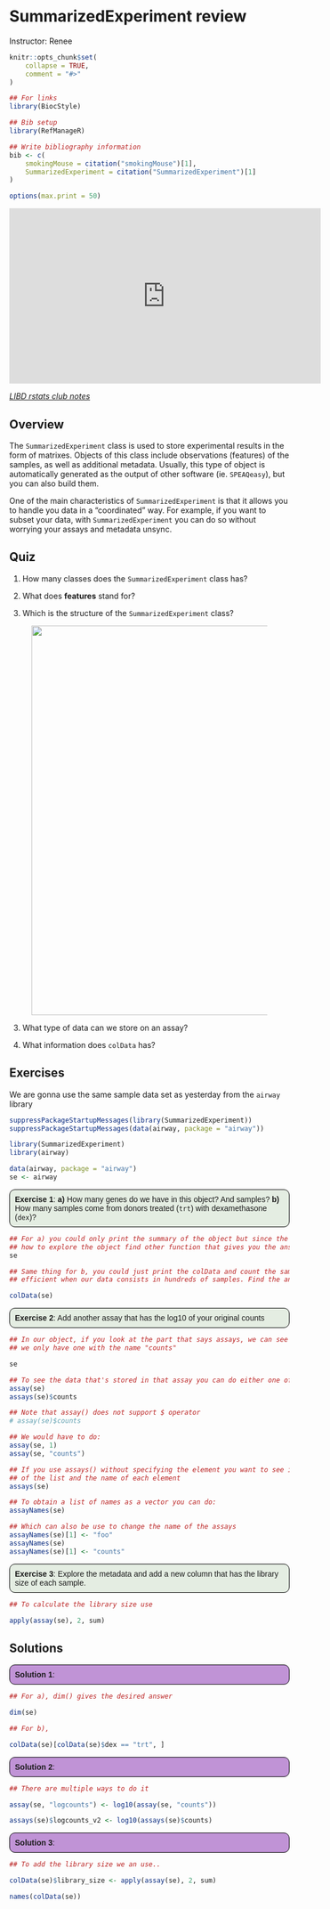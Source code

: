 # SummarizedExperiment review

Instructor: Renee

```r
knitr::opts_chunk$set(
    collapse = TRUE,
    comment = "#>"
)
```


```r
## For links
library(BiocStyle)

## Bib setup
library(RefManageR)

## Write bibliography information
bib <- c(
    smokingMouse = citation("smokingMouse")[1],
    SummarizedExperiment = citation("SummarizedExperiment")[1]
)

options(max.print = 50)
```

<iframe width="560" height="315" src="https://www.youtube.com/embed/lqxtgpD-heM" frameborder="0" allow="accelerometer; autoplay; clipboard-write; encrypted-media; gyroscope; picture-in-picture" allowfullscreen></iframe>

[_LIBD rstats club notes_](https://docs.google.com/document/d/1umDODmdQldf5w2lNDoFe-unmezHPonpCiKD270VwkrQ/edit?usp=sharing)

## Overview
The `SummarizedExperiment` class is used to store experimental results in the form of matrixes. Objects of this class include observations (features) of the samples, as well as additional metadata. Usually, this type of object is automatically generated as the output of other software (ie. `SPEAQeasy`), but you can also build them. 

One of the main characteristics of `SummarizedExperiment` is that it allows you to handle you data in a "coordinated" way. For example, if you want to subset your data, with `SummarizedExperiment` you can do so without worrying your assays and metadata unsync.


## Quiz

1. How many classes does the `SummarizedExperiment` class has? 

2. What does **features** stand for? 

3. Which is the structure of the `SummarizedExperiment` class? 

<figure>
    <img src="Figures/se_structure.png" width="700px" align=center />
</figure>


3. What type of data can we store on an assay?

4. What information does `colData` has? 


## Exercises

We are gonna use the same sample data set as yesterday from the `airway` library

```r
suppressPackageStartupMessages(library(SummarizedExperiment))
suppressPackageStartupMessages(data(airway, package = "airway"))
```

```r
library(SummarizedExperiment)
library(airway)

data(airway, package = "airway")
se <- airway
```

<style>
p.exercise  {
background-color: #E4EDE2;
padding: 9px;
border: 1px solid black;
border-radius: 10px;
font-family: sans-serif;
}

</style>

<p class="exercise">
**Exercise 1**:
**a)** How many genes do we have in this object? And samples?
**b)** How many samples come from donors treated (`trt`) with dexamethasone (`dex`)? 
</p>


```r
## For a) you could only print the summary of the object but since the idea is to understand
## how to explore the object find other function that gives you the answer.
se

## Same thing for b, you could just print the colData and count the samples, but this is not
## efficient when our data consists in hundreds of samples. Find the answer using other tools.

colData(se)
```

<p class="exercise">
**Exercise 2**:
Add another assay that has the log10 of your original counts
</p>

```r
## In our object, if you look at the part that says assays, we can see that at the moment
## we only have one with the name "counts"

se

## To see the data that's stored in that assay you can do either one of the next commands
assay(se)
assays(se)$counts

## Note that assay() does not support $ operator
# assay(se)$counts

## We would have to do:
assay(se, 1)
assay(se, "counts")

## If you use assays() without specifying the element you want to see it shows you the length
## of the list and the name of each element
assays(se)

## To obtain a list of names as a vector you can do:
assayNames(se)

## Which can also be use to change the name of the assays
assayNames(se)[1] <- "foo"
assayNames(se)
assayNames(se)[1] <- "counts"
```


<p class="exercise">
**Exercise 3**:
Explore the metadata and add a new column that has the library size of each sample. 
</p>

```r
## To calculate the library size use

apply(assay(se), 2, sum)
```


## Solutions

<style>
p.solution  {
background-color: #C093D6;
padding: 9px;
border: 1px solid black;
border-radius: 10px;
font-family: sans-serif;
}
</style>


<p class="solution">
**Solution 1**:
</p>

```r
## For a), dim() gives the desired answer

dim(se)

## For b), 

colData(se)[colData(se)$dex == "trt", ]
```


<p class="solution">
**Solution 2**:
</p>

```r
## There are multiple ways to do it

assay(se, "logcounts") <- log10(assay(se, "counts"))

assays(se)$logcounts_v2 <- log10(assays(se)$counts)
```

<p class="solution">
**Solution 3**:
</p>

```r
## To add the library size we an use..

colData(se)$library_size <- apply(assay(se), 2, sum)

names(colData(se))
```

